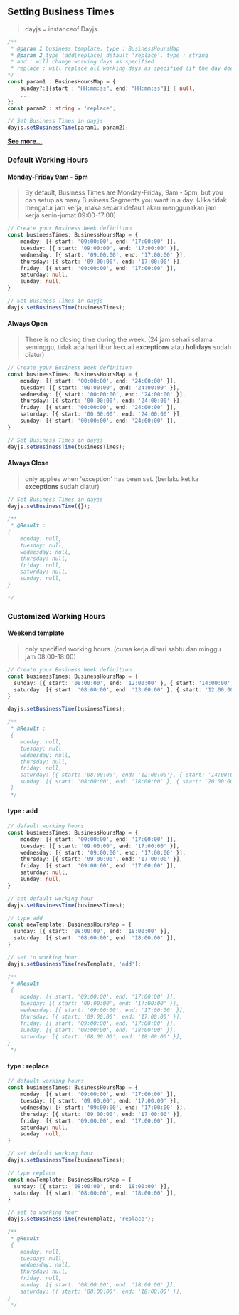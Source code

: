 ## Setting Business Times

> dayjs = instanceof Dayjs
``` typescript 
/**
 * @param 1 business template. type : BusinessHoursMap 
 * @param 2 type (add|replace) default 'replace'. type : string
 * add : will change working days as specified
 * replace : will replace all working days as specified (if the day does not exist it will be set as 'null')
*/
const param1 : BusinesHoursMap = {
    sunday?:[{start : "HH:mm:ss", end: "HH:mm:ss"}] | null,
    ...
};
const param2 : string = 'replace';

// Set Business Times in dayjs
dayjs.setBusinessTime(param1, param2);

```

**[See more...](#type--add)**

### Default Working Hours

#### Monday-Friday 9am - 5pm
> By default, Business Times are Monday-Friday, 9am - 5pm, but you can setup as many Business Segments you want in a day. 
> (Jika tidak mengatur jam kerja, maka secara default akan menggunakan jam kerja senin-jumat 09:00-17:00)
````typescript copy
// Create your Business Week definition
const businessTimes: BusinessHoursMap = {
    monday: [{ start: '09:00:00', end: '17:00:00' }],
    tuesday: [{ start: '09:00:00', end: '17:00:00' }],
    wednesday: [{ start: '09:00:00', end: '17:00:00' }],
    thursday: [{ start: '09:00:00', end: '17:00:00' }],
    friday: [{ start: '09:00:00', end: '17:00:00' }],
    saturday: null,
    sunday: null,
}

// Set Business Times in dayjs
dayjs.setBusinessTime(businessTimes);
````

#### Always Open
> There is no closing time during the week. 
> (24 jam sehari selama seminggu, tidak ada hari libur kecuali **exceptions** atau **holidays** sudah diatur)

````typescript copy
// Create your Business Week definition
const businessTimes: BusinessHoursMap = {
    monday: [{ start: '00:00:00', end: '24:00:00' }],
    tuesday: [{ start: '00:00:00', end: '24:00:00' }],
    wednesday: [{ start: '00:00:00', end: '24:00:00' }],
    thursday: [{ start: '00:00:00', end: '24:00:00' }],
    friday: [{ start: '00:00:00', end: '24:00:00' }],
    saturday: [{ start: '00:00:00', end: '24:00:00' }],
    sunday: [{ start: '00:00:00', end: '24:00:00' }],
}

// Set Business Times in dayjs
dayjs.setBusinessTime(businessTimes);
````

#### Always Close
> only applies when 'exception' has been set. 
> (berlaku ketika **exceptions** sudah diatur)

````typescript copy
// Set Business Times in dayjs
dayjs.setBusinessTime({});

/**
 * @Result :
{
    monday: null,
    tuesday: null,
    wednesday: null,
    thursday: null,
    friday: null,
    saturday: null,
    sunday: null,
}

*/

````

### Customized Working Hours 

#### Weekend template 
>only specified working hours. 
>(cuma kerja dihari sabtu dan minggu jam 08:00-18:00)

````typescript
// Create your Business Week definition
const businessTimes: BusinessHoursMap = {
  sunday: [{ start: '08:00:00', end: '12:00:00' }, { start: '14:00:00', end: '18:00:00' }],
  saturday: [{ start: '08:00:00', end: '13:00:00' }, { start: '12:00:00', end: '18:00:00' }, { start: '20:00:00', end: '24:00:00' }], // merge overlap
}

dayjs.setBusinessTime(businessTimes);

/**
 * @Result :
 {
    monday: null,
    tuesday: null,
    wednesday: null,
    thursday: null,
    friday: null,
    saturday: [{ start: '08:00:00', end: '12:00:00'}, { start: '14:00:00', end: '18:00:00'}],
    sunday: [{ start: '08:00:00', end: '18:00:00' }, { start: '20:00:00', end: '24:00:00'}],
 }
 */
````

#### type : add 
``` typescript copy
// default working hours
const businessTimes: BusinessHoursMap = {
    monday: [{ start: '09:00:00', end: '17:00:00' }],
    tuesday: [{ start: '09:00:00', end: '17:00:00' }],
    wednesday: [{ start: '09:00:00', end: '17:00:00' }],
    thursday: [{ start: '09:00:00', end: '17:00:00' }],
    friday: [{ start: '09:00:00', end: '17:00:00' }],
    saturday: null,
    sunday: null,
}

// set default working hour
dayjs.setBusinessTime(businessTimes);

// type add 
const newTemplate: BusinessHoursMap = {
  sunday: [{ start: '08:00:00', end: '18:00:00' }],
  saturday: [{ start: '08:00:00', end: '18:00:00' }],
}

// set to working hour
dayjs.setBusinessTime(newTemplate, 'add');

/**
 * @Result
 {
    monday: [{ start: '09:00:00', end: '17:00:00' }],
    tuesday: [{ start: '09:00:00', end: '17:00:00' }],
    wednesday: [{ start: '09:00:00', end: '17:00:00' }],
    thursday: [{ start: '09:00:00', end: '17:00:00' }],
    friday: [{ start: '09:00:00', end: '17:00:00' }],
    sunday: [{ start: '08:00:00', end: '18:00:00' }],
    saturday: [{ start: '08:00:00', end: '18:00:00' }],
}
 */

```


#### type : replace
``` typescript copy
// default working hours
const businessTimes: BusinessHoursMap = {
    monday: [{ start: '09:00:00', end: '17:00:00' }],
    tuesday: [{ start: '09:00:00', end: '17:00:00' }],
    wednesday: [{ start: '09:00:00', end: '17:00:00' }],
    thursday: [{ start: '09:00:00', end: '17:00:00' }],
    friday: [{ start: '09:00:00', end: '17:00:00' }],
    saturday: null,
    sunday: null,
}

// set default working hour
dayjs.setBusinessTime(businessTimes);

// type replace 
const newTemplate: BusinessHoursMap = {
  sunday: [{ start: '08:00:00', end: '18:00:00' }],
  saturday: [{ start: '08:00:00', end: '18:00:00' }],
}

// set to working hour
dayjs.setBusinessTime(newTemplate, 'replace');

/**
 * @Result
 {
    monday: null,
    tuesday: null,
    wednesday: null,
    thursday: null,
    friday: null,
    sunday: [{ start: '08:00:00', end: '18:00:00' }],
    saturday: [{ start: '08:00:00', end: '18:00:00' }],
}
 */

```